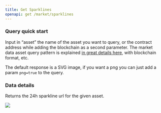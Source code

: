 ```yaml
---
title: Get Sparklines
openapi: get /market/sparklines
---
```


### Query quick start

Input in “asset” the name of the asset you want to query, or the contract address while adding the blockchain as a second parameter. The market data asset query pattern is explained [in great details here](/rest-api-reference/docs/market-asset-query), with blockchain format, etc.

The default response is a SVG image, if you want a png you can just add a param `png=true` to the query.

### Data details

Returns the 24h sparkline url for the given asset.

<img src="https://storage.googleapis.com/mobula-assets/sparklines/100001656/24h.png" />